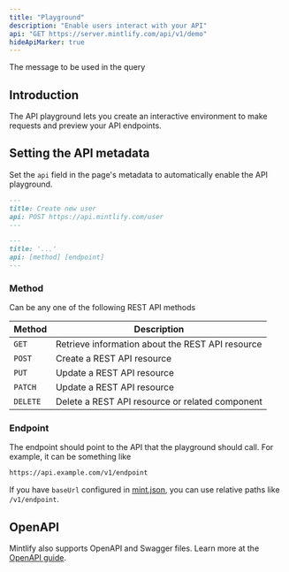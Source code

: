 ```yaml
---
title: "Playground"
description: "Enable users interact with your API"
api: "GET https://server.mintlify.com/api/v1/demo"
hideApiMarker: true
---
```


<ParamField query="message" type="string" required>
  The message to be used in the query
</ParamField>

## Introduction

The API playground lets you create an interactive environment to make requests and preview your API endpoints.

## Setting the API metadata

Set the `api` field in the page's metadata to automatically enable the API playground.

<CodeGroup>

```md Example
---
title: Create new user
api: POST https://api.mintlify.com/user
---
```

```md Format
---
title: '...'
api: [method] [endpoint]
---
```

</CodeGroup>

### Method

Can be any one of the following REST API methods

| Method   | Description                                      |
| -------- | ------------------------------------------------ |
| `GET`    | Retrieve information about the REST API resource |
| `POST`   | Create a REST API resource                       |
| `PUT`    | Update a REST API resource                       |
| `PATCH`  | Update a REST API resource                       |
| `DELETE` | Delete a REST API resource or related component  |

### Endpoint

The endpoint should point to the API that the playground should call. For example, it can be something like

```bash
https://api.example.com/v1/endpoint
```

<Note>

If you have `baseUrl` configured in [mint.json](/settings/global), you can use relative paths like `/v1/endpoint`.

</Note>

## OpenAPI

Mintlify also supports OpenAPI and Swagger files. Learn more at the [OpenAPI guide](/api-components/openapi).
